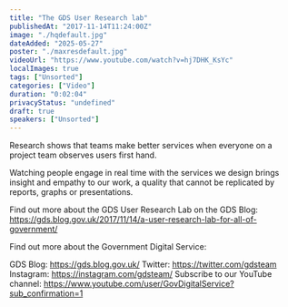 ```yaml
---
title: "The GDS User Research lab"
publishedAt: "2017-11-14T11:24:00Z"
image: "./hqdefault.jpg"
dateAdded: "2025-05-27"
poster: "./maxresdefault.jpg"
videoUrl: "https://www.youtube.com/watch?v=hj7DHK_KsYc"
localImages: true
tags: ["Unsorted"]
categories: ["Video"]
duration: "0:02:04"
privacyStatus: "undefined"
draft: true
speakers: ["Unsorted"]
---
```

Research shows that teams make better services when everyone on a project team observes users first hand.

Watching people engage in real time with the services we design brings insight and empathy to our work, a quality that cannot be replicated by reports, graphs or presentations.

Find out more about the GDS User Research Lab on the GDS Blog:
https://gds.blog.gov.uk/2017/11/14/a-user-research-lab-for-all-of-government/

Find out more about the Government Digital Service:

GDS Blog: https://gds.blog.gov.uk/
Twitter: https://twitter.com/gdsteam 
Instagram: https://instagram.com/gdsteam/ 
Subscribe to our YouTube channel: 
https://www.youtube.com/user/GovDigitalService?sub_confirmation=1
